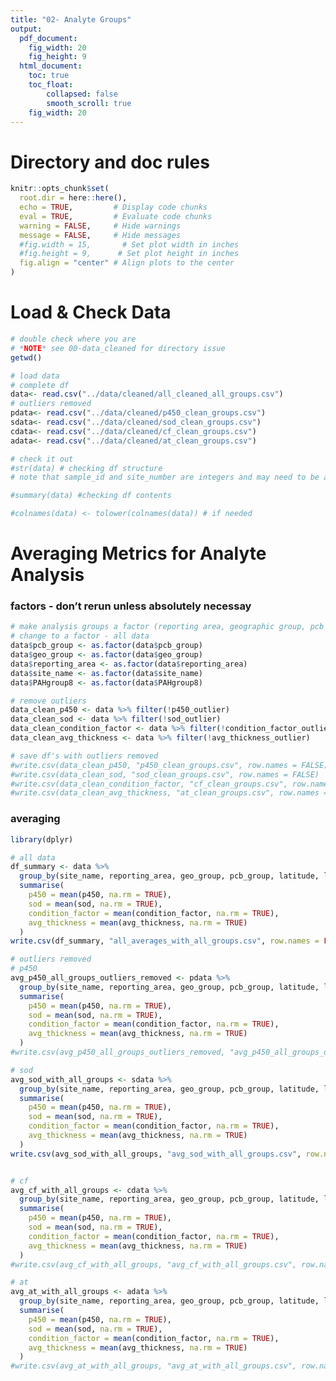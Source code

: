 ```yaml
---
title: "02- Analyte Groups"
output:
  pdf_document: 
    fig_width: 20
    fig_height: 9
  html_document: 
    toc: true
    toc_float:
        collapsed: false
        smooth_scroll: true
    fig_width: 20
---
```


# Directory and doc rules

```r

knitr::opts_chunk$set(
  root.dir = here::here(),
  echo = TRUE,         # Display code chunks
  eval = TRUE,         # Evaluate code chunks
  warning = FALSE,     # Hide warnings
  message = FALSE,     # Hide messages
  #fig.width = 15,       # Set plot width in inches
  #fig.height = 9,      # Set plot height in inches
  fig.align = "center" # Align plots to the center
)

```

# Load & Check Data
```r

# double check where you are
# *NOTE* see 00-data_cleaned for directory issue
getwd()

# load data
# complete df
data<- read.csv("../data/cleaned/all_cleaned_all_groups.csv")
# outliers removed
pdata<- read.csv("../data/cleaned/p450_clean_groups.csv")
sdata<- read.csv("../data/cleaned/sod_clean_groups.csv")
cdata<- read.csv("../data/cleaned/cf_clean_groups.csv")
adata<- read.csv("../data/cleaned/at_clean_groups.csv")

# check it out
#str(data) # checking df structure
# note that sample_id and site_number are integers and may need to be adjusted to characters for analysis

#summary(data) #checking df contents

#colnames(data) <- tolower(colnames(data)) # if needed

```

# Averaging Metrics for Analyte Analysis
### factors - don't rerun unless absolutely necessay
```r
# make analysis groups a factor (reporting area, geographic group, pcb group, site, pah group)
# change to a factor - all data
data$pcb_group <- as.factor(data$pcb_group)
data$geo_group <- as.factor(data$geo_group)
data$reporting_area <- as.factor(data$reporting_area)
data$site_name <- as.factor(data$site_name)
data$PAHgroup8 <- as.factor(data$PAHgroup8)

# remove outliers
data_clean_p450 <- data %>% filter(!p450_outlier)
data_clean_sod <- data %>% filter(!sod_outlier)
data_clean_condition_factor <- data %>% filter(!condition_factor_outlier)
data_clean_avg_thickness <- data %>% filter(!avg_thickness_outlier)

# save df's with outliers removed
#write.csv(data_clean_p450, "p450_clean_groups.csv", row.names = FALSE)
#write.csv(data_clean_sod, "sod_clean_groups.csv", row.names = FALSE)
#write.csv(data_clean_condition_factor, "cf_clean_groups.csv", row.names = FALSE)
#write.csv(data_clean_avg_thickness, "at_clean_groups.csv", row.names = FALSE)
```

### averaging
```r

library(dplyr)

# all data
df_summary <- data %>%
  group_by(site_name, reporting_area, geo_group, pcb_group, latitude, longitude, lat_range, long_range, PAHgroup8) %>%  
  summarise(
    p450 = mean(p450, na.rm = TRUE),
    sod = mean(sod, na.rm = TRUE),
    condition_factor = mean(condition_factor, na.rm = TRUE),
    avg_thickness = mean(avg_thickness, na.rm = TRUE)
  )
write.csv(df_summary, "all_averages_with_all_groups.csv", row.names = FALSE)

# outliers removed
# p450
avg_p450_all_groups_outliers_removed <- pdata %>%
  group_by(site_name, reporting_area, geo_group, pcb_group, latitude, longitude, lat_range, long_range, PAHgroup8) %>%  
  summarise(
    p450 = mean(p450, na.rm = TRUE),
    sod = mean(sod, na.rm = TRUE),
    condition_factor = mean(condition_factor, na.rm = TRUE),
    avg_thickness = mean(avg_thickness, na.rm = TRUE)
  )
#write.csv(avg_p450_all_groups_outliers_removed, "avg_p450_all_groups_outliers_removed.csv", row.names = FALSE)

# sod
avg_sod_with_all_groups <- sdata %>%
  group_by(site_name, reporting_area, geo_group, pcb_group, latitude, longitude, lat_range, long_range, PAHgroup8) %>%  
  summarise(
    p450 = mean(p450, na.rm = TRUE),
    sod = mean(sod, na.rm = TRUE),
    condition_factor = mean(condition_factor, na.rm = TRUE),
    avg_thickness = mean(avg_thickness, na.rm = TRUE)
  )
write.csv(avg_sod_with_all_groups, "avg_sod_with_all_groups.csv", row.names = FALSE)


# cf
avg_cf_with_all_groups <- cdata %>%
  group_by(site_name, reporting_area, geo_group, pcb_group, latitude, longitude, lat_range, long_range, PAHgroup8) %>%  
  summarise(
    p450 = mean(p450, na.rm = TRUE),
    sod = mean(sod, na.rm = TRUE),
    condition_factor = mean(condition_factor, na.rm = TRUE),
    avg_thickness = mean(avg_thickness, na.rm = TRUE)
  )
#write.csv(avg_cf_with_all_groups, "avg_cf_with_all_groups.csv", row.names = FALSE)

# at
avg_at_with_all_groups <- adata %>%
  group_by(site_name, reporting_area, geo_group, pcb_group, latitude, longitude, lat_range, long_range, PAHgroup8) %>%  
  summarise(
    p450 = mean(p450, na.rm = TRUE),
    sod = mean(sod, na.rm = TRUE),
    condition_factor = mean(condition_factor, na.rm = TRUE),
    avg_thickness = mean(avg_thickness, na.rm = TRUE)
  )
#write.csv(avg_at_with_all_groups, "avg_at_with_all_groups.csv", row.names = FALSE)

```

